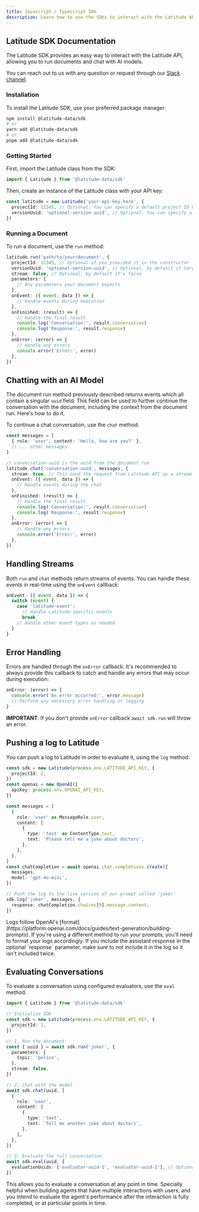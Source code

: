 ```yaml
---
title: Javascript / Typescript SDK
description: Learn how to use the SDKs to interact with the Latitude API.
---
```


## Latitude SDK Documentation

The Latitude SDK provides an easy way to interact with the Latitude API, allowing you to run documents and chat with AI models.

You can reach out to us with any question or request through our [Slack channel](https://join.slack.com/t/trylatitude/shared_invite/zt-17dyj4elt-rwM~h2OorAA3NtgmibhnLA).

### Installation

To install the Latitude SDK, use your preferred package manager:

```bash
npm install @latitude-data/sdk
# or
yarn add @latitude-data/sdk
# or
pnpm add @latitude-data/sdk
```

### Getting Started

First, import the Latitude class from the SDK:

```typescript
import { Latitude } from '@latitude-data/sdk'
```

Then, create an instance of the Latitude class with your API key:

```typescript
const latitude = new Latitude('your-api-key-here', {
  projectId: 12345, // Optional: You can specify a default project ID here
  versionUuid: 'optional-version-uuid', // Optional: You can specify a default version UUID here
})
```

### Running a Document

To run a document, use the `run` method:

```typescript
latitude.run('path/to/your/document', {
  projectId: 12345, // Optional if you provided it in the constructor
  versionUuid: 'optional-version-uuid', // Optional, by default it targets latest live version
  stream: false, // Optional, by default it's false
  parameters: {
    // Any parameters your document expects
  },
  onEvent: ({ event, data }) => {
    // Handle events during execution
  },
  onFinished: (result) => {
    // Handle the final result
    console.log('Conversation:', result.conversation)
    console.log('Response:', result.response)
  },
  onError: (error) => {
    // Handle any errors
    console.error('Error:', error)
  },
})
```

## Chatting with an AI Model

The document run method previously described returns events which all contain a
singular `uuid` field. This field can be used to further continue the
conversation with the document, including the context from the document run.
Here's how to do it.

To continue a chat conversation, use the `chat` method:

```typescript
const messages = [
  { role: 'user', content: 'Hello, how are you?' },
  // ... other messages
]

// conversation-uuid is the uuid from the document run
latitude.chat('conversation-uuid', messages, {
  stream: true, // This send the request from Latitude API as a stream
  onEvent: ({ event, data }) => {
    // Handle events during the chat
  },
  onFinished: (result) => {
    // Handle the final result
    console.log('Conversation:', result.conversation)
    console.log('Response:', result.response)
  },
  onError: (error) => {
    // Handle any errors
    console.error('Error:', error)
  },
})
```

## Handling Streams

Both `run` and `chat` methods return streams of events. You can handle these events in real-time using the `onEvent` callback:

```typescript
onEvent: ({ event, data }) => {
  switch (event) {
    case 'latitude-event':
      // Handle Latitude-specific events
      break
    // Handle other event types as needed
  }
}
```

## Error Handling

Errors are handled through the `onError` callback. It's recommended to always provide this callback to catch and handle any errors that may occur during execution:

```typescript
onError: (error) => {
  console.error('An error occurred:', error.message)
  // Perform any necessary error handling or logging
}
```
**IMPORTANT**: If you don't provide `onError` callback `await sdk.run` will throw an error.

## Pushing a log to Latitude

You can push a log to Latitude in order to evaluate it, using the `log` method:

```typescript
const sdk = new Latitude(process.env.LATITUDE_API_KEY, {
  projectId: 1,
})
const openai = new OpenAI({
  apiKey: process.env.OPENAI_API_KEY,
})

const messages = [
  {
    role: 'user' as MessageRole.user,
    content: [
      {
        type: 'text' as ContentType.text,
        text: 'Please tell me a joke about doctors',
      },
    ],
  },
]
const chatCompletion = await openai.chat.completions.create({
  messages,
  model: 'gpt-4o-mini',
})

// Push the log to the live version of our prompt called 'joker'
sdk.log('joker', messages, {
  response: chatCompletion.choices[0].message.content,
})
```

<Note>
  Logs follow OpenAI's
  [format](https://platform.openai.com/docs/guides/text-generation/building-prompts).
  If you're using a different method to run your prompts, you'll need to format
  your logs accordingly.
</Note>

<Note>
  If you include the assistant response in the optional `response` parameter,
  make sure to not include it in the log so it isn't included twice.
</Note>

## Evaluating Conversations

To evaluate a conversation using configured evaluators, use the `eval` method:

```typescript
import { Latitude } from '@latitude-data/sdk'

// Initialize SDK
const sdk = new Latitude(process.env.LATITUDE_API_KEY, {
  projectId: 1,
})

// 1. Run the document
const { uuid } = await sdk.run('joker', {
  parameters: {
    topic: 'police',
  },
  stream: false,
})

// 2. Chat with the model
await sdk.chat(uuid, [
  {
    role: 'user',
    content: [
      {
        type: 'text',
        text: 'Tell me another joke about doctors',
      },
    ],
  },
])

// 3. Evaluate the full conversation
await sdk.eval(uuid, {
  evaluationUuids: ['evaluator-uuid-1', 'evaluator-uuid-2'], // Optional: You can specify evaluators by their UUIDs. It defaults to running all evaluators connected to the prompt.
})
```

This allows you to evaluate a conversation at any point in time. Specially
helpful when building agents that have multiple interactions with users, and you
intend to evaluate the agent's performance after the interaction is fully
completed, or at particular points in time.